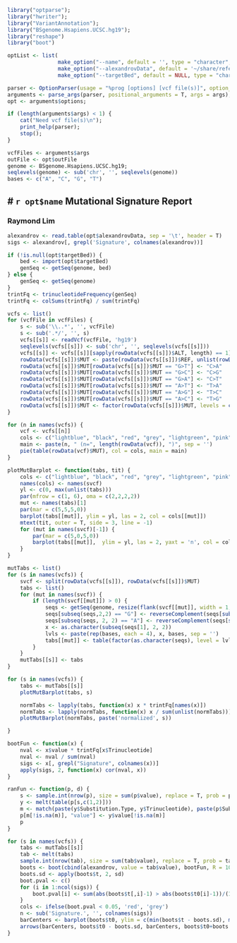 ```r
library("optparse");
library("hwriter");
library("VariantAnnotation");
library("BSgenome.Hsapiens.UCSC.hg19");
library("reshape")
library("boot")

optList <- list(
                make_option("--name", default = '', type = "character", action = "store", help = "report name"),
                make_option("--alexandrovData", default = '~/share/reference/Alexandrov_NMF_signatures.txt', type = "character", action = "store", help = "alexandrov nmf signatures"),
                make_option("--targetBed", default = NULL, type = "character", action = "store", help = "target intervals in bed format"))

parser <- OptionParser(usage = "%prog [options] [vcf file(s)]", option_list = optList);
arguments <- parse_args(parser, positional_arguments = T, args = args);
opt <- arguments$options;

if (length(arguments$args) < 1) {
    cat("Need vcf file(s)\n");
    print_help(parser);
    stop();
}

vcfFiles <- arguments$args
outFile <- opt$outFile
genome <- BSgenome.Hsapiens.UCSC.hg19;
seqlevels(genome) <- sub('chr', '', seqlevels(genome))
bases <- c("A", "C", "G", "T")

```

# `r opt$name` Mutational Signature Report
---
### Raymond Lim

```r
alexandrov <- read.table(opt$alexandrovData, sep = '\t', header = T)
sigs <- alexandrov[, grepl('Signature', colnames(alexandrov))]
```


```r
if (!is.null(opt$targetBed)) {
    bed <- import(opt$targetBed)
    genSeq <- getSeq(genome, bed)
} else {
    genSeq <- getSeq(genome)
}
trintFq <- trinucleotideFrequency(genSeq)
trintFq <- colSums(trintFq) / sum(trintFq)
```

```r
vcfs <- list()
for (vcfFile in vcfFiles) {
    s <- sub('\\..*', '', vcfFile)
    s <- sub('.*/', '', s)
    vcfs[[s]] <- readVcf(vcfFile, 'hg19')
    seqlevels(vcfs[[s]]) <- sub('chr', '', seqlevels(vcfs[[s]]))
    vcfs[[s]] <- vcfs[[s]][sapply(rowData(vcfs[[s]])$ALT, length) == 1]
    rowData(vcfs[[s]])$MUT <- paste(rowData(vcfs[[s]])$REF, unlist(rowData(vcfs[[s]])$ALT), sep = ">")
    rowData(vcfs[[s]])$MUT[rowData(vcfs[[s]])$MUT == "G>T"] <- "C>A"
    rowData(vcfs[[s]])$MUT[rowData(vcfs[[s]])$MUT == "G>C"] <- "C>G"
    rowData(vcfs[[s]])$MUT[rowData(vcfs[[s]])$MUT == "G>A"] <- "C>T"
    rowData(vcfs[[s]])$MUT[rowData(vcfs[[s]])$MUT == "A>T"] <- "T>A"
    rowData(vcfs[[s]])$MUT[rowData(vcfs[[s]])$MUT == "A>G"] <- "T>C"
    rowData(vcfs[[s]])$MUT[rowData(vcfs[[s]])$MUT == "A>C"] <- "T>G"
    rowData(vcfs[[s]])$MUT <- factor(rowData(vcfs[[s]])$MUT, levels = c("C>A", "C>G", "C>T", "T>A", "T>C", "T>G"))
}
```

```r
for (n in names(vcfs)) {
    vcf <- vcfs[[n]]
    cols <- c("lightblue", "black", "red", "grey", "lightgreen", "pink")
    main <- paste(n, " (n=", length(rowData(vcf)), ")", sep = '')
    pie(table(rowData(vcf)$MUT), col = cols, main = main)
}
```

```r
plotMutBarplot <- function(tabs, tit) {
    cols <- c("lightblue", "black", "red", "grey", "lightgreen", "pink")
    names(cols) <- names(svcf)
    yl <- c(0, max(unlist(tabs)))
    par(mfrow = c(1, 6), oma = c(2,2,2,2))
    mut <- names(tabs)[1]
    par(mar = c(5,5,5,0))
    barplot(tabs[[mut]], ylim = yl, las = 2, col = cols[[mut]])
    mtext(tit, outer = T, side = 3, line = -1)
    for (mut in names(svcf)[-1]) {
        par(mar = c(5,0,5,0))
        barplot(tabs[[mut]],  ylim = yl, las = 2, yaxt = 'n', col = cols[[mut]])
    }
}

mutTabs <- list()
for (s in names(vcfs)) {
    svcf <- split(rowData(vcfs[[s]]), rowData(vcfs[[s]])$MUT)
    tabs <- list()
    for (mut in names(svcf)) {
        if (length(svcf[[mut]]) > 0) {
            seqs <- getSeq(genome, resize(flank(svcf[[mut]], width = 1, start = T, both = T), width = 3))
            seqs[subseq(seqs,2,2) == "G"] <- reverseComplement(seqs[subseq(seqs,2,2) == "G"])
            seqs[subseq(seqs, 2, 2) == "A"] <- reverseComplement(seqs[subseq(seqs,2,2) == "A"])
            x <- as.character(subseq(seqs[1], 2, 2))
            lvls <- paste(rep(bases, each = 4), x, bases, sep = '')
            tabs[[mut]] <- table(factor(as.character(seqs), level = lvls))
        }
    }
    mutTabs[[s]] <- tabs
}
```

```r
for (s in names(vcfs)) {
    tabs <- mutTabs[[s]]
    plotMutBarplot(tabs, s)

    normTabs <- lapply(tabs, function(x) x * trintFq[names(x)])
    normTabs <- lapply(normTabs, function(x) x / sum(unlist(normTabs)))
    plotMutBarplot(normTabs, paste('normalized', s))

}
```

```r
bootFun <- function(x) {
    nval <- x$value * trintFq[x$Trinucleotide]
    nval <- nval / sum(nval)
    sigs <- x[, grepl("Signature", colnames(x))]
    apply(sigs, 2, function(x) cor(nval, x))
}

ranFun <- function(p, d) {
    s <- sample.int(nrow(p), size = sum(p$value), replace = T, prob = p$value / sum(p$value))
    y <- melt(table(p[s,c(1,2)]))
    m <- match(paste(y$Substitution.Type, y$Trinucleotide), paste(p$Substitution.Type, p$Trinucleotide))
    p[m[!is.na(m)], "value"] <- y$value[!is.na(m)]
    p
}

for (s in names(vcfs)) {
    tabs <- mutTabs[[s]]
    tab <- melt(tabs)
    sample.int(nrow(tab), size = sum(tab$value), replace = T, prob = tab$value / sum(tab$value))
    boots <- boot(cbind(alexandrov, value = tab$value), bootFun, R = 1000, ran.gen = ranFun, sim = 'parametric')
    boots.sd <- apply(boots$t, 2, sd)
    boot.pval <- c()
    for (i in 1:ncol(sigs)) {
        boot.pval[i] <- sum(abs(boots$t[,i]-1) > abs(boots$t0[i]-1))/(1+boots$R)
    }
    cols <- ifelse(boot.pval < 0.05, 'red', 'grey')
    n <- sub('Signature.', '', colnames(sigs))
    barCenters <- barplot(boots$t0, ylim = c(min(boots$t - boots.sd), max(boots$t + boots.sd)), names.arg = n, col = cols, main = s)
    arrows(barCenters, boots$t0 - boots.sd, barCenters, boots$t0+boots.sd, lwd = 1, angle = 90, code = 3)
}
```

